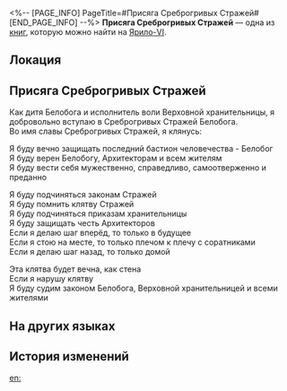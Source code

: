 <%-- [PAGE_INFO]
PageTitle=#Присяга Среброгривых Стражей#
[END_PAGE_INFO] --%>
{{Дополнить}}
{{Книга Инфобокс
|id           = 129
|partIds      = 190275
|Название     = 
|Изображение  = Предмет Записи.png
|Мир          = Ярило-VI
|Томов        = 1
|Автор        = <!--нужно добавить-->
|Описание     = Присягу Среброгривых Стражей можно увидеть в Запретной зоне повсюду. Она ничем не отличается от списка корпоративных ценностей, и никто на самом деле не обращает на неё никакого внимания.
|Том1         = {{tx}}
|Источник1    = {{tx|Отсутствует источник}}
|Персонажи    = 
|Фракции      = 
}}
'''Присяга Среброгривых Стражей''' — одна из [[Книги|книг]], которую можно найти на [[Ярило-VI]].

==Локация==
{{Отметка карты|<!--название карты-->|<!--id отметки-->}}

==Присяга Среброгривых Стражей==
Как дитя Белобога и исполнитель воли Верховной хранительницы, я добровольно вступаю в Среброгривых Стражей Белобога.<br />
Во имя славы Среброгривых Стражей, я клянусь:

Я буду вечно защищать последний бастион человечества - Белобог<br />
Я буду верен Белобогу, Архитекторам и всем жителям<br />
Я буду вести себя мужественно, справедливо, самоотверженно и преданно

Я буду подчиняться законам Стражей<br />
Я буду помнить клятву Стражей<br />
Я буду подчиняться приказам хранительницы<br />
Я буду защищать честь Архитекторов<br />
Если я делаю шаг вперёд, то только в будущее<br />
Если я стою на месте, то только плечом к плечу с соратниками<br />
Если я делаю шаг назад, то только домой

Эта клятва будет вечна, как стена<br />
Если я нарушу клятву<br />
Я буду судим законом Белобога, Верховной хранительницей и всеми жителями

==На других языках==
{{На других языках
|en   = Oath of the Silvermane Guards
|zhs  = 银鬃铁卫宣誓词
|zht  = 銀鬃鐵衛宣誓詞
|ja   = シルバーメインの宣誓句
|ko   = 실버메인 철위대의 맹세
|es   = Juramento de la Guardia Crinargenta
|fr   = Serment des Gardes de la crinière d'argent
|ru   = Присяга Среброгривых Стражей
|th   = คำปฏิญาณของกองกำลัง Silvermane
|vi   = Lời Tuyên Thệ Của Thiết Vệ Bờm Bạc
|de   = Eid der Silbermähnen-Wachen
|id   = Sumpah Silvermane Guard
|pt   = Juramento da Guarda Crinalva
}}

==История изменений==
{{История изменений|3.5}}

[[en:]]